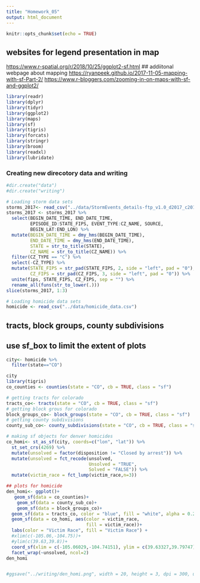 ```yaml
---
title: "Homework_05"
output: html_document
---
```


```r
knitr::opts_chunk$set(echo = TRUE)
```

## websites for legend presentation in map
<https://www.r-spatial.org/r/2018/10/25/ggplot2-sf.html>
## addiitonal webpage about mapping
<https://ryanpeek.github.io/2017-11-05-mapping-with-sf-Part-2/>
<https://www.r-bloggers.com/zooming-in-on-maps-with-sf-and-ggplot2/>

```r
library(readr)
library(dplyr)
library(tidyr)
library(ggplot2)
library(maps)
library(sf)
library(tigris)
library(forcats)
library(stringr)
library(broom)
library(readxl)
library(lubridate)
```


### Creating new direcotory data and writing

```r
#dir.create("data")
#dir.create("writing")

```


```r
# Loading storm data sets
storms_2017<- read_csv("../data/StormEvents_details-ftp_v1.0_d2017_c20190817.csv.gz")
storms_2017 <- storms_2017 %>% 
  select(BEGIN_DATE_TIME, END_DATE_TIME, 
         EPISODE_ID:STATE_FIPS, EVENT_TYPE:CZ_NAME, SOURCE,
         BEGIN_LAT:END_LON) %>% 
  mutate(BEGIN_DATE_TIME = dmy_hms(BEGIN_DATE_TIME),
         END_DATE_TIME = dmy_hms(END_DATE_TIME),
         STATE = str_to_title(STATE),
         CZ_NAME = str_to_title(CZ_NAME)) %>% 
  filter(CZ_TYPE == "C") %>% 
  select(-CZ_TYPE) %>% 
  mutate(STATE_FIPS = str_pad(STATE_FIPS, 2, side = "left", pad = "0"),
         CZ_FIPS = str_pad(CZ_FIPS, 3, side = "left", pad = "0")) %>% 
  unite(fips, STATE_FIPS, CZ_FIPS, sep = "") %>% 
  rename_all(funs(str_to_lower(.)))
slice(storms_2017, 1:3)

# Loading homicide data sets
homicide <- read_csv("../data/homicide_data.csv")

```

## tracts, block groups, county subdivisions
## use sf_box to limit the extent of plots
```r
city<- homicide %>%
  filter(state=="CO")

city
library(tigris)
co_counties <- counties(state = "CO", cb = TRUE, class = "sf")

# getting tracts for colorado
tracts_co<- tracts(state = "CO", cb = TRUE, class = "sf")
# getting block grous for colorado
block_groups_co<- block_groups(state = "CO", cb = TRUE, class = "sf")
# getting county subdivisions
county_sub_co<- county_subdivisions(state = "CO", cb = TRUE, class = "sf")

# making sf objects for denver homicides
co_homi<- st_as_sf(city, coords=c("lon", "lat")) %>%
  st_set_crs(4269) %>%
  mutate(unsolved = factor(disposition != "Closed by arrest")) %>%
  mutate(unsolved = fct_recode(unsolved,
                               Unsolved = "TRUE",
                               Solved = "FALSE")) %>%
  mutate(victim_race = fct_lump(victim_race,n=3))

## plots for homicide
den_homi<- ggplot()+
   geom_sf(data = co_counties)+
    geom_sf(data = county_sub_co)+
    geom_sf(data = block_groups_co)+
  geom_sf(data = tracts_co, color = "blue", fill = "white", alpha = 0.2)+
  geom_sf(data = co_homi, aes(color = victim_race,
                              fill = victim_race))+
  labs(color = "Victim Race", fill = "Victim Race") + 
  #xlim(c(-105.06,-104.75))+
  #ylim(c(39.63,39.8))+
  coord_sf(xlim = c(-105.06029,-104.74151), ylim = c(39.63327,39.79747), expand = FALSE)+
  facet_wrap(~unsolved, ncol=2)
den_homi


#ggsave("../writing/den_homi.png", width = 20, height = 3, dpi = 300, units = c("in"))

```

